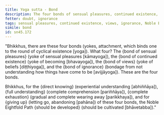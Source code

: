 ```yaml
---
title: Yoga sutta - Bond
description: The four bonds of sensual pleasures, continued existence, views, and ignorance are described in brief. The Noble Eightfold Path is the way to direct knowing, full understanding, complete exhaustion, and giving up of these bonds.
fetter: doubt, ignorance
tags: sensual pleasures, continued existence, views, ignorance, Noble Eightfold Path, direct knowing, full understanding, complete exhaustion, giving up, sn, sn45-56, sn45
simile: bond
id: sn45.172
---
```


"Bhikkhus, there are these four bonds (yokes, attachment, which binds one to the round of cyclical existence [yoga]). What four? The \{bond of sensual pleasures} (yoke of sensual pleasures [kāmayoga]), the \{bond of continued existence} (yoke of becoming [bhavayoga]), the \{bond of views} (yoke of beliefs [diṭṭhiyoga]), and the \{bond of ignorance} (bondage from not understanding how things have come to be [avijjāyoga]). These are the four bonds.

Bhikkhus, for the \{direct knowing} (experiential understanding [abhiññāya]), \{full understanding} (complete comprehension [pariññāya]), \{complete exhaustion} (gradual and complete wearing away [parikkhaya]), and for \{giving up} (letting go, abandoning [pahāna]) of these four bonds, the Noble Eightfold Path \{should be developed} (should be cultivated [bhāvetabba])."